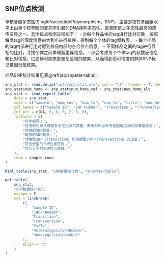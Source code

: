 ## SNP位点检测

单核苷酸多态性(SingleNucleotidePolymorphism，SNP)，主要是指在基因组水平上由单个核苷酸的变异所引起的DNA序列多态性，是基因组上多态性最高的遗传变异之一。具体位点检测过程如下：
- 对每个样品中的tag进行比对归类，按照每类tag的深度信息由大到小进行排序，得到每个个体的tag频数表。
- 每个样品的tag内部进行比对得到样品内部的杂合位点信息。
- 不同样品之间的tag进行互相的比对，寻找个体之间单碱基差异信息。
- 综合考虑每个个体tag的频数表信息和比对信息，过滤掉可能来自重复区域的结果，从而得到高可信度的群体SNP标记基因分型结果。

样品SNP统计结果见表\@ref(tab:snpstat-table)：



```r
snp_stat <- read.delim("info/snp.stat.xls", sep = "\t", header = T, check.names = FALSE)
snp_stat$num_homo <- snp_stat$num_homo_ref + snp_stat$num_homo_alt
snp_stat <- read_report_table(
    data = snp_stat,
    cols = c("sample", "num_snv", "num_ts", "num_tv", "ts/tv", "num_het", "num_homo_alt"),
    col_names = c("Sample ID", "SNP Number", "Transition", "Transversion", "Ts/Tv", "Heterozygosity Number", "Homozygosity Number"),
    col_prt = c(NA, 0, 0, 0, 2, 0, 0),
    footnote = c(
        "样本编号；",
        "检测到的单核苷酸多态性位点的数量，表示材料与参考基因组之间的核苷酸变异；",
        "转换的SNP数量；",
        "颠换的SNP数量；",
        "转换型SNP（Transition）和颠换型SNP（Transversion）的比值；",
        "杂合分型的SNP位点总数；",
        "纯合分型的SNP位点总数。"
    ),
    rows = sample_rows
)
```

```r
html_table(snp_stat, "SNP数据统计表", "snpstat-table")
```

```r
pdf_table(
    snp_stat,
    "SNP数据统计表",
    escape = F,
    col = linebreak(
        c(
            "Sample ID",
            "SNP\nNumber",
            "Transition",
            "Transversion",
            "Ts/Tv",
            "Heterozygosity\nNumber",
            "Homozygosity\nNumber"
        ),
        align = "c"
    )
)
```
